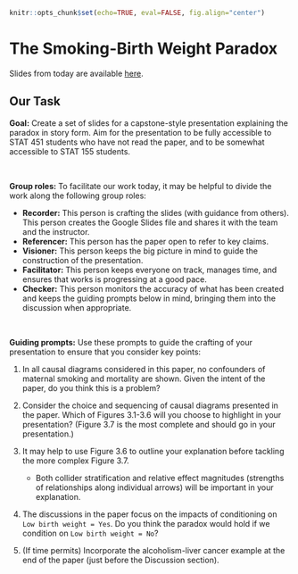 ```r
knitr::opts_chunk$set(echo=TRUE, eval=FALSE, fig.align="center")
```

# The Smoking-Birth Weight Paradox

Slides from today are available [here](https://docs.google.com/presentation/d/1e-w_A0S79bdNMhTIKqC7Ev8EIKKKaJzojA0HFvyO8Hk/edit?usp=sharing).

## Our Task {-}

**Goal:** Create a set of slides for a capstone-style presentation explaining the paradox in story form. Aim for the presentation to be fully accessible to STAT 451 students who have not read the paper, and to be somewhat accessible to STAT 155 students.

<br>

**Group roles:** To facilitate our work today, it may be helpful to divide the work along the following group roles:

- **Recorder:** This person is crafting the slides (with guidance from others). This person creates the Google Slides file and shares it with the team and the instructor.
- **Referencer:** This person has the paper open to refer to key claims.
- **Visioner:** This person keeps the big picture in mind to guide the construction of the presentation.
- **Facilitator:** This person keeps everyone on track, manages time, and ensures that works is progressing at a good pace.
- **Checker:** This person monitors the accuracy of what has been created and keeps the guiding prompts below in mind, bringing them into the discussion when appropriate.

<br>

**Guiding prompts:** Use these prompts to guide the crafting of your presentation to ensure that you consider key points:

1. In all causal diagrams considered in this paper, no confounders of maternal smoking and mortality are shown. Given the intent of the paper, do you think this is a problem?

2. Consider the choice and sequencing of causal diagrams presented in the paper. Which of Figures 3.1-3.6 will you choose to highlight in your presentation? (Figure 3.7 is the most complete and should go in your presentation.)

3. It may help to use Figure 3.6 to outline your explanation before tackling the more complex Figure 3.7.
    - Both collider stratification and relative effect magnitudes (strengths of relationships along individual arrows) will be important in your explanation.

4. The discussions in the paper focus on the impacts of conditioning on `Low birth weight = Yes`. Do you think the paradox would hold if we condition on `Low birth weight = No`?

5. (If time permits) Incorporate the alcoholism-liver cancer example at the end of the paper (just before the Discussion section).



